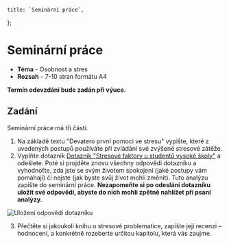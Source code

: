 
    title: `Seminární práce`,
};

# Seminární práce

- **Téma** - Osobnost a stres
- **Rozsah** - 7-10 stran formátu A4

**Termín odevzdání bude zadán při výuce.**

## Zadání

Seminární práce má tři části.

1. Na základě textu <Link href="/psy1/ukoly/12.4">"Devatero první pomoci ve stresu"</Link> vypište, které z uvedených postupů používáte při zvládání své zvýšené stresové zátěže.
2. Vyplňte dotazník [Dotazník "Stresové faktory u studentů vysoké školy"](https://forms.office.com/e/G53pV4Ca5R) a odešlete. Poté si projděte znovu všechny odpovědi dotazníku a vyhodnoťte, zda jste se svým životem spokojení (jaké postupy vám pomáhají) či nejste (jak byste svůj život mohli změnit). Tuto analýzu zapište do seminární práce. **Nezapomeňte si po odeslání dotazníku uložit své odpovědi, abyste do nich mohli zpětně nahlížet při psaní analýzy.**

<div className={`flex justify-center`}>
    <Image src={DotaznikUlozit} alt="Uložení odpovědí dotazníku" className={`border border-gray-600 shadow-sm`} />
</div>

3. Přečtěte si jakoukoli knihu o stresové problematice, zapište její recenzi – hodnocení, a konkrétně rozeberte určitou kapitolu, která vás zaujme.

